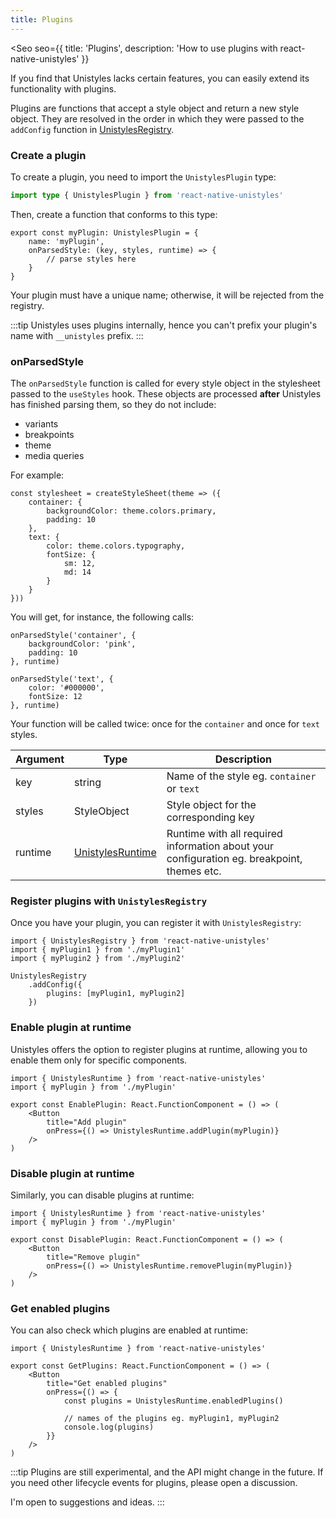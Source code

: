 ```yaml
---
title: Plugins
---
```



<Seo
    seo={{
        title: 'Plugins',
        description: 'How to use plugins with react-native-unistyles'
    }}
>

<Badge label="All platforms" />
<Badge label="2.0.0" />

If you find that Unistyles lacks certain features, you can easily extend its functionality with plugins.

Plugins are functions that accept a style object and return a new style object.
They are resolved in the order in which they were passed to the `addConfig` function in [UnistylesRegistry](/reference/unistyles-registry).

### Create a plugin

To create a plugin, you need to import the `UnistylesPlugin` type:

```ts
import type { UnistylesPlugin } from 'react-native-unistyles'

```

Then, create a function that conforms to this type:

```tsx /myPlugin/
export const myPlugin: UnistylesPlugin = {
    name: 'myPlugin',
    onParsedStyle: (key, styles, runtime) => {
        // parse styles here
    }
}
```

Your plugin must have a unique name; otherwise, it will be rejected from the registry.

:::tip
Unistyles uses plugins internally, hence you can't prefix your plugin's name with `__unistyles` prefix.
:::

### onParsedStyle

The `onParsedStyle` function is called for every style object in the stylesheet passed to the `useStyles` hook.
These objects are processed **after** Unistyles has finished parsing them, so they do not include:
- variants
- breakpoints
- theme
- media queries

For example:

```tsx /container/ /text/
const stylesheet = createStyleSheet(theme => ({
    container: {
        backgroundColor: theme.colors.primary,
        padding: 10
    },
    text: {
        color: theme.colors.typography,
        fontSize: {
            sm: 12,
            md: 14
        }
    }
}))
```

You will get, for instance, the following calls:

```tsx /onParsedStyle/
onParsedStyle('container', {
    backgroundColor: 'pink',
    padding: 10
}, runtime)

onParsedStyle('text', {
    color: '#000000',
    fontSize: 12
}, runtime)
```

Your function will be called twice: once for the `container` and once for `text` styles.

| Argument | Type | Description |
| --- | --- | --- |
| key | string | Name of the style eg. `container` or `text` |
| styles | StyleObject | Style object for the corresponding key |
| runtime | [UnistylesRuntime](/reference/unistyles-runtime/) | Runtime with all required information about your configuration eg. breakpoint, themes etc. |

### Register plugins with `UnistylesRegistry`

Once you have your plugin, you can register it with `UnistylesRegistry`:

```tsx /plugins/
import { UnistylesRegistry } from 'react-native-unistyles'
import { myPlugin1 } from './myPlugin1'
import { myPlugin2 } from './myPlugin2'

UnistylesRegistry
    .addConfig({
        plugins: [myPlugin1, myPlugin2]
    })
```


### Enable plugin at runtime

Unistyles offers the option to register plugins at runtime, allowing you to enable them only for specific components.

```tsx /UnistylesRuntime.addPlugin/
import { UnistylesRuntime } from 'react-native-unistyles'
import { myPlugin } from './myPlugin'

export const EnablePlugin: React.FunctionComponent = () => (
    <Button
        title="Add plugin"
        onPress={() => UnistylesRuntime.addPlugin(myPlugin)}
    />
)
```
### Disable plugin at runtime

Similarly, you can disable plugins at runtime:

```tsx /UnistylesRuntime.removePlugin/
import { UnistylesRuntime } from 'react-native-unistyles'
import { myPlugin } from './myPlugin'

export const DisablePlugin: React.FunctionComponent = () => (
    <Button
        title="Remove plugin"
        onPress={() => UnistylesRuntime.removePlugin(myPlugin)}
    />
)
```

### Get enabled plugins

You can also check which plugins are enabled at runtime:

```tsx /UnistylesRuntime.enabledPlugins/
import { UnistylesRuntime } from 'react-native-unistyles'

export const GetPlugins: React.FunctionComponent = () => (
    <Button
        title="Get enabled plugins"
        onPress={() => {
            const plugins = UnistylesRuntime.enabledPlugins()

            // names of the plugins eg. myPlugin1, myPlugin2
            console.log(plugins)
        }}
    />
)
```

:::tip
Plugins are still experimental, and the API might change in the future.
If you need other lifecycle events for plugins, please open a discussion.

I'm open to suggestions and ideas.
:::

</Seo>

